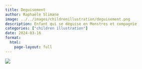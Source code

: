 ```yaml
---
title: Deguisement
author: Raphaële Slimane
image: ../../images/childrenillustration/deguisement.png
description: Enfant qui se déguise en Monstres et compagnie
categories: ["children illustration"]
date: 2024-03-16
format:
  html:
    page-layout: full
---
```


![](../../images/childrenillustration/deguisement.png)


